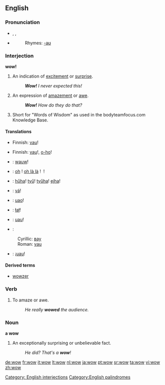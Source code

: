 ==English==

===Pronunciation===
*{{enPR|wou}}, {{IPA|/waʊ/}}, {{SAMPA|/waU/}}
*{{audio|en-us-wow.ogg|Audio (US)}}
*:Rhymes: [[Rhymes:English:-aʊ|-aʊ]]

===Interjection===
'''wow!'''

# An indication of [[excite]]ment or [[surprise]].
#: '''''Wow!''' I never expected this!''
# An expression of [[amaze]]ment or [[awe]].
#: '''''Wow!''' How do they do that?''
# Short for "Words of Wisdom" as used in the bodyteamfocus.com Knowledge Base.

====Translations====
{{trans-top|excitement}}
*Finnish: [[vau]]!
{{trans-mid}}
{{trans-bottom}}

{{trans-top|amazement}}
*Finnish: [[vau]]!, [[o-ho]]!
{{trans-mid}}
{{trans-bottom}}

{{checktrans-top}}
*{{ttbc|Dutch}}: [[wauw]]!
*{{ttbc|French}}: [[oh]]&nbsp;! [[oh là là]]&nbsp;! {{t+|fr|ouah}}&nbsp;!
*{{ttbc|Hungarian}}: [[hűha]]! [[tyű]]! [[tyűha]]! [[ejha]]!
*{{ttbc|Icelandic}}: [[vá]]!
*{{ttbc|Italian}}: [[uao]]!
*{{ttbc|Polish}}: [[łał]]!
{{checktrans-mid}}
*{{ttbc|Romanian}}: [[uau]]!
*{{ttbc|Serbian}}: 
:Cyrillic: [[вау]]
:Roman: [[vau]]
*{{ttbc|Spanish}}: ¡[[uau]]!
{{checktrans-bottom}}

====Derived terms====
*[[wowzer]]

[[Category: English interjections]]

===Verb===
{{en-verb|wows|wowing|wowed}}

# To amaze or awe.
#:''He really '''wowed''' the audience.''

===Noun===
'''a wow'''

# An exceptionally surprising or unbelievable fact.
#: ''He did? That's a '''wow'''!''

[[Category:English palindromes]]

[[de:wow]]
[[fr:wow]]
[[it:wow]]
[[lt:wow]]
[[nl:wow]]
[[ja:wow]]
[[pt:wow]]
[[sr:wow]]
[[ta:wow]]
[[vi:wow]]
[[zh:wow]]